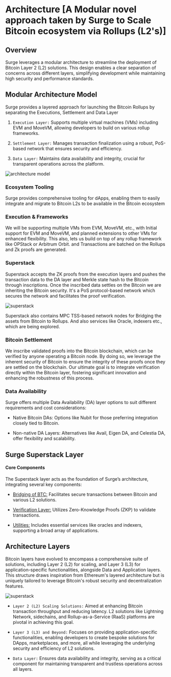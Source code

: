 # Architecture [A Modular novel approach taken by Surge to Scale Bitcoin ecosystem via Rollups (L2's)]

## Overview

Surge leverages a modular architecture to streamline the deployment of Bitcoin Layer 2 (L2) solutions. This design enables a clear separation of concerns across different layers, simplifying development while maintaining high security and performance standards.

## Modular Architecture Model

Surge provides a layered approach for launching the Bitcoin Rollups by separating the Executions, Settlement and Data Layer

1. `Execution Layer:` Supports multiple virtual machines (VMs) including EVM and MoveVM, allowing developers to build on various rollup frameworks.

2. `Settlement Layer:` Manages transaction finalization using a robust, PoS-based network that ensures security and efficiency.

3. `Data Layer:` Maintains data availability and integrity, crucial for transparent operations across the platform.

<img src="/assets/architecture-model.png" alt="architecture model" />

### Ecosystem Tooling

Surge provides comprehensive tooling for dApps, enabling them to easily integrate and migrate to Bitcoin L2s to be available in the Bitcoin ecosystem

### Execution & Frameworks

We will be supporting multiple VMs from EVM, MoveVM, etc., with Initial support for EVM and MoveVM, and planned extensions to other VMs for enhanced flexibility. This also, lets us build on top of any rollup framework like OPStack or Arbitrum Orbit. and Transactions are batched on the Rollups and Zk proofs are generated.

### Superstack

Superstack accepts the ZK proofs from the execution layers and pushes the transaction data to the DA layer and Merkle state hash to the Bitcoin through inscriptions. Once the inscribed data settles on the Bitcoin we are inheriting the Bitcoin security. It's a PoS protocol-based network which secures the network and facilitates the proof verification.

<img
  className="md:w-[60%] mx-auto"
  src="/assets/superstack.png"
  alt="superstack"
/>

Superstack also contains MPC TSS-based network nodes for Bridging the assets from Bitcoin to Rollups. And also services like Oracle, indexers etc., which are being explored.

### Bitcoin Settlement

We inscribe validated proofs into the Bitcoin blockchain, which can be verified by anyone operating a Bitcoin node. By doing so, we leverage the inherent security of Bitcoin to ensure the integrity of these proofs once they are settled on the blockchain. Our ultimate goal is to integrate verification directly within the Bitcoin layer, fostering significant innovation and enhancing the robustness of this process.

### Data Availability

Surge offers multiple Data Availability (DA) layer options to suit different requirements and cost considerations:

- Native Bitcoin DAs: Options like Nubit for those preferring integration closely tied to Bitcoin.

- Non-native DA Layers: Alternatives like Avail, Eigen DA, and Celestia DA, offer flexibility and scalability.

## Surge Superstack Layer

#### Core Components

The Superstack layer acts as the foundation of Surge’s architecture, integrating several key components:

- [Bridging of BTC:](/surge-building-blocks/mpc-tss-bridge) Facilitates secure transactions between Bitcoin and various L2 solutions.

- [Verification Layer:](/surge-building-blocks/zkp-verifier-network) Utilizes Zero-Knowledge Proofs (ZKP) to validate transactions.

- [Utilities:](/surge-building-blocks/utilities/overview) Includes essential services like oracles and indexers, supporting a broad array of applications.

## Architecture Layers

Bitcoin layers have evolved to encompass a comprehensive suite of solutions, including Layer 2 (L2) for scaling, and Layer 3 (L3) for application-specific functionalities, alongside Data and Application layers. This structure draws inspiration from Ethereum's layered architecture but is uniquely tailored to leverage Bitcoin's robust security and decentralization features.

<img
  className="md:w-[40%] mx-auto"
  src="/assets/bitcoin-layers.png"
  alt="superstack"
/>

- `Layer 2 (L2) Scaling Solutions:` Aimed at enhancing Bitcoin transaction throughput and reducing latency. L2 solutions like Lightning Network, sidechains, and Rollup-as-a-Service (RaaS) platforms are pivotal in achieving this goal.

- `Layer 3 (L3) and Beyond:` Focuses on providing application-specific functionalities, enabling developers to create bespoke solutions for DApps, marketplaces, and more, all while leveraging the underlying security and efficiency of L2 solutions.

- `Data Layer:` Ensures data availability and integrity, serving as a critical component for maintaining transparent and trustless operations across all layers.

